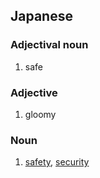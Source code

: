 ==Japanese==

===Adjectival noun===
{{ja-adj|infl=na}}

# {{ja-def|安全}} safe

===Adjective===
{{ja-adj|infl=tari}}

# {{ja-def|暗然}} gloomy

===Noun===
{{ja-noun}}

# {{ja-def|安全}} [[safety]], [[security]]